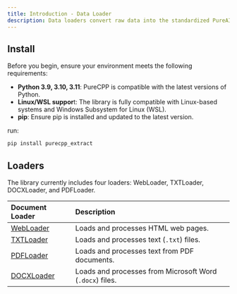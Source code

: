 ```yaml
---
title: Introduction - Data Loader
description: Data loaders convert raw data into the standardized PureAI format, ensuring consistency across different data sources. Each loader follows a unified structure, offering a consistent set of methods and a seamless usage experience.
---
```


## Install

Before you begin, ensure your environment meets the following requirements:

  - **Python 3.9, 3.10, 3.11**:  PureCPP is compatible with the latest versions of Python.
  - **Linux/WSL suppor**t: The library is fully compatible with Linux-based systems and Windows Subsystem for Linux (WSL).
  - **pip**: Ensure pip is installed and updated to the latest version.

run:
```bash
pip install purecpp_extract
```

## Loaders
The library currently includes four loaders: WebLoader, TXTLoader, DOCXLoader, and PDFLoader.

| Document Loader | Description |
|:---             |:---         |
| [WebLoader](webloader)   | Loads and processes HTML web pages. |
| [TXTLoader](txtloader)   | Loads and processes text (`.txt`) files. |
| [PDFLoader](pdfloader)   | Loads and processes text from PDF documents. |
| [DOCXLoader](docxlaoder) | Loads and processes from Microsoft Word (`.docx`) files. |


